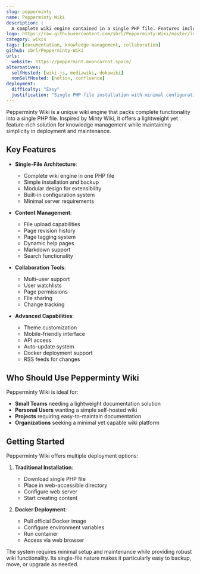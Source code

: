 ```yaml
---
slug: pepperminty
name: Pepperminty Wiki
description: |
  A complete wiki engine contained in a single PHP file. Features include file upload, page revision history, page tags, and more - all while being lightweight and easy to deploy.
logo: https://raw.githubusercontent.com/sbrl/Pepperminty-Wiki/master/logo.png
category: wikis
tags: [documentation, knowledge-management, collaboration]
github: sbrl/Pepperminty-Wiki
urls:
  website: https://peppermint.mooncarrot.space/
alternatives:
  selfHosted: [wiki-js, mediawiki, dokuwiki]
  nonSelfHosted: [notion, confluence]
deployment:
  difficulty: "Easy"
  justification: "Single PHP file installation with minimal configuration required. Docker deployment also available."
---
```


Pepperminty Wiki is a unique wiki engine that packs complete functionality into a
single PHP file. Inspired by Minty Wiki, it offers a lightweight yet feature-rich
solution for knowledge management while maintaining simplicity in deployment and
maintenance.

## Key Features

- **Single-File Architecture**:

  - Complete wiki engine in one PHP file
  - Simple installation and backup
  - Modular design for extensibility
  - Built-in configuration system
  - Minimal server requirements

- **Content Management**:

  - File upload capabilities
  - Page revision history
  - Page tagging system
  - Dynamic help pages
  - Markdown support
  - Search functionality

- **Collaboration Tools**:

  - Multi-user support
  - User watchlists
  - Page permissions
  - File sharing
  - Change tracking

- **Advanced Capabilities**:
  - Theme customization
  - Mobile-friendly interface
  - API access
  - Auto-update system
  - Docker deployment support
  - RSS feeds for changes

## Who Should Use Pepperminty Wiki

Pepperminty Wiki is ideal for:

- **Small Teams** needing a lightweight documentation solution
- **Personal Users** wanting a simple self-hosted wiki
- **Projects** requiring easy-to-maintain documentation
- **Organizations** seeking a minimal yet capable wiki platform

## Getting Started

Pepperminty Wiki offers multiple deployment options:

1. **Traditional Installation**:

   - Download single PHP file
   - Place in web-accessible directory
   - Configure web server
   - Start creating content

2. **Docker Deployment**:
   - Pull official Docker image
   - Configure environment variables
   - Run container
   - Access via web browser

The system requires minimal setup and maintenance while providing robust wiki
functionality. Its single-file nature makes it particularly easy to backup,
move, or upgrade as needed.
